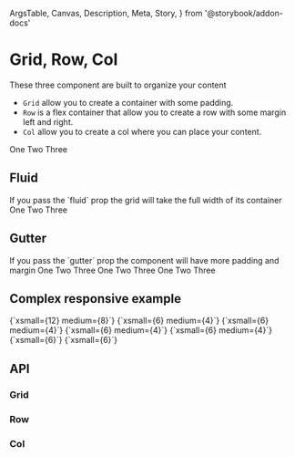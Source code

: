   ArgsTable,
  Canvas,
  Description,
  Meta,
  Story,
} from '@storybook/addon-docs'

<Meta title="Components/Grid" component={Grid} />

# Grid, Row, Col

These three component are built to organize your content

- `Grid` allow you to create a container with some padding.
- `Row` is a flex container that allow you to create a row with some margin left and right.
- `Col` allow you to create a col where you can place your content.

<Canvas>
  <Story name="Basic">
    <Grid>
      <Row>
        <ColWithBackground>One</ColWithBackground>
        <ColWithBackground>Two</ColWithBackground>
        <ColWithBackground>Three</ColWithBackground>
      </Row>
    </Grid>
  </Story>
</Canvas>

## Fluid

<Description>
  If you pass the `fluid` prop the grid will take the full width of its
  container
</Description>

<Canvas>
  <Story name="Fluid">
    <Grid fluid>
      <Row>
        <ColWithBackground>One</ColWithBackground>
        <ColWithBackground>Two</ColWithBackground>
        <ColWithBackground>Three</ColWithBackground>
      </Row>
    </Grid>
  </Story>
</Canvas>

## Gutter

<Description>
  If you pass the `gutter` prop the component will have more padding and margin
</Description>

<Canvas>
  <Story name="Gutter">
    <Grid fluid gutter={2}>
      <Row>
        <ColWithBackground>One</ColWithBackground>
        <ColWithBackground>Two</ColWithBackground>
        <ColWithBackground>Three</ColWithBackground>
      </Row>
      <Row gutter={2}>
        <ColWithBackground>One</ColWithBackground>
        <ColWithBackground>Two</ColWithBackground>
        <ColWithBackground>Three</ColWithBackground>
      </Row>
      <Row>
        <ColWithBackground gutter={2}>One</ColWithBackground>
        <ColWithBackground>Two</ColWithBackground>
        <ColWithBackground>Three</ColWithBackground>
      </Row>
    </Grid>
  </Story>
</Canvas>

## Complex responsive example

<Canvas>
  <Story name="Complex responsive">
    <Grid>
      <Row>
        <ColWithBackground
          xsmall={12}
          medium={8}
        >{`xsmall={12} medium={8}`}</ColWithBackground>
        <ColWithBackground
          xsmall={6}
          medium={4}
        >{`xsmall={6} medium={4}`}</ColWithBackground>
      </Row>
      <Row>
        <ColWithBackground xsmall={6} medium={4}>
          {`xsmall={6} medium={4}`}
        </ColWithBackground>
        <ColWithBackground xsmall={6} medium={4}>
          {`xsmall={6} medium={4}`}
        </ColWithBackground>
        <ColWithBackground xsmall={6} medium={4}>
          {`xsmall={6} medium={4}`}
        </ColWithBackground>
      </Row>
      <Row>
        <ColWithBackground xsmall={6}>{`xsmall={6}`}</ColWithBackground>
        <ColWithBackground xsmall={6}>{`xsmall={6}`}</ColWithBackground>
      </Row>
    </Grid>
  </Story>
</Canvas>

## API

### Grid

<ArgsTable of={Grid} />

### Row

<ArgsTable of={Row} />

### Col

<ArgsTable of={Col} />
